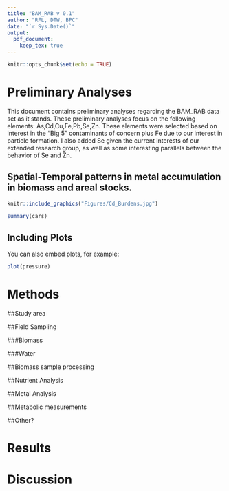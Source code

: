 ```yaml
---
title: "BAM_RAB v 0.1"
author: "RFL, DTW, BPC"
date: "`r Sys.Date()`"
output:
  pdf_document:
    keep_tex: true
---
```


```r
knitr::opts_chunk$set(echo = TRUE)
```

# Preliminary Analyses

This document contains preliminary analyses regarding the BAM_RAB data set as it stands. These preliminary analyses focus on the following elements: As,Cd,Cu,Fe,Pb,Se,Zn. These elements were selected based on interest in the "Big 5" contaminants of concern plus Fe due to our interest in particle formation. I also added Se given the current interests of our extended research group, as well as some interesting parallels between the behavior of Se and Zn.

## Spatial-Temporal patterns in metal accumulation in biomass and areal stocks.





```r
knitr::include_graphics("Figures/Cd_Burdens.jpg")
```



```r
summary(cars)
```

## Including Plots

You can also embed plots, for example:

```r
plot(pressure)
```


# Methods

##Study area

##Field Sampling

###Biomass

###Water

##Biomass sample processing

##Nutrient Analysis

##Metal Analysis

##Metabolic measurements

##Other?

# Results

 
# Discussion






